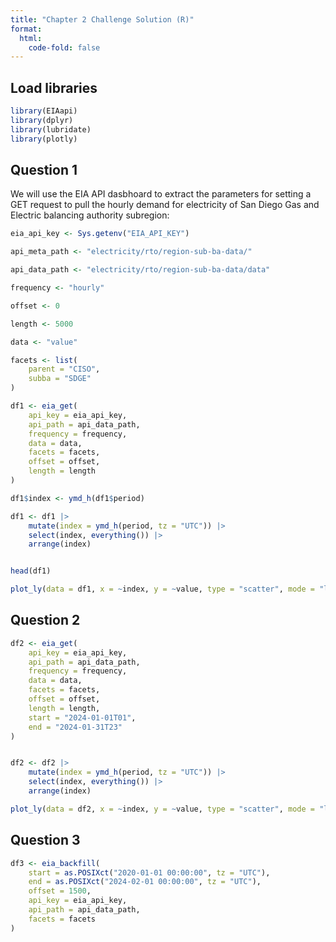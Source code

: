 ```yaml
---
title: "Chapter 2 Challenge Solution (R)"
format:
  html:
    code-fold: false
---
```


## Load libraries

```r
library(EIAapi)
library(dplyr)
library(lubridate)
library(plotly)
```

## Question 1

We will use the EIA API dasbhoard to extract the parameters for setting a GET request to pull the hourly demand for electricity of San Diego Gas and Electric balancing authority subregion:

```r
eia_api_key <- Sys.getenv("EIA_API_KEY")

api_meta_path <- "electricity/rto/region-sub-ba-data/"

api_data_path <- "electricity/rto/region-sub-ba-data/data"

frequency <- "hourly"

offset <- 0

length <- 5000

data <- "value"

facets <- list(
    parent = "CISO",
    subba = "SDGE"
)

```



```r
df1 <- eia_get(
    api_key = eia_api_key,
    api_path = api_data_path,
    frequency = frequency,
    data = data,
    facets = facets,
    offset = offset,
    length = length
)
```


```r
df1$index <- ymd_h(df1$period)

df1 <- df1 |>
    mutate(index = ymd_h(period, tz = "UTC")) |>
    select(index, everything()) |>
    arrange(index)


head(df1)
```

```r
plot_ly(data = df1, x = ~index, y = ~value, type = "scatter", mode = "lines")
```



## Question 2

```r
df2 <- eia_get(
    api_key = eia_api_key,
    api_path = api_data_path,
    frequency = frequency,
    data = data,
    facets = facets,
    offset = offset,
    length = length,
    start = "2024-01-01T01",
    end = "2024-01-31T23"
)


df2 <- df2 |>
    mutate(index = ymd_h(period, tz = "UTC")) |>
    select(index, everything()) |>
    arrange(index)
```


```r
plot_ly(data = df2, x = ~index, y = ~value, type = "scatter", mode = "lines")
```


## Question 3

```r
df3 <- eia_backfill(
    start = as.POSIXct("2020-01-01 00:00:00", tz = "UTC"),
    end = as.POSIXct("2024-02-01 00:00:00", tz = "UTC"),
    offset = 1500,
    api_key = eia_api_key,
    api_path = api_data_path,
    facets = facets
)

```